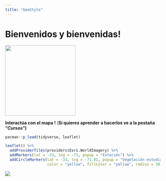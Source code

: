 ```yaml
---
title: "GeoStyle"
---
```



# Bienvenidos y bienvenidas!

![](images/logo_GS2.png){width="228"}

**Interactúa con el mapa !** (**Si quieres aprender a hacerlos ve a la pestaña "*Cursos*")**\

```r
pacman::p_load(tidyverse, leaflet)

leaflet() %>% 
  addProviderTiles(providers$Esri.WorldImagery) %>% 
  addMarkers(lat = -33, lng = -71, popup = "Estación") %>% 
  addCircleMarkers(lat = -33, lng = -71.01, popup = "Vegetación estudiada", 
                   color = "yellow", fillColor = "yellow", radius = 30)

```

![](images/ndvi_rm.gif)
